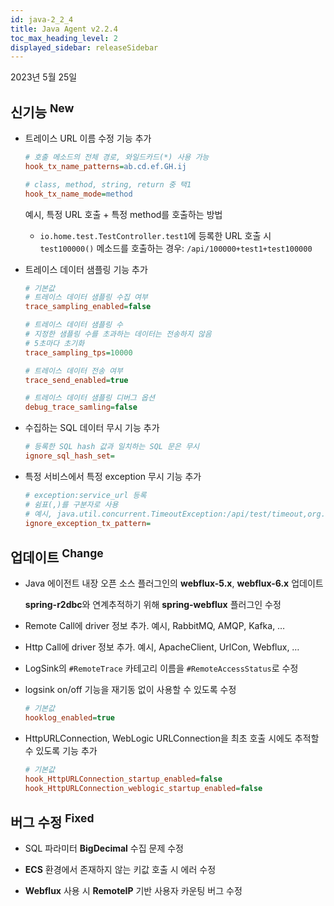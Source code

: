 ```yaml
---
id: java-2_2_4
title: Java Agent v2.2.4
toc_max_heading_level: 2
displayed_sidebar: releaseSidebar
---
```


2023년 5월 25일

## 신기능 <sup><Status>New</Status></sup>

* 트레이스 URL 이름 수정 기능 추가

  ```ini title='whatap.conf'
  # 호출 메소드의 전체 경로, 와일드카드(*) 사용 가능
  hook_tx_name_patterns=ab.cd.ef.GH.ij

  # class, method, string, return 중 택1
  hook_tx_name_mode=method
  ```

  예시, 특정 URL 호출 + 특정 method를 호출하는 방법

  * `io.home.test.TestController.test1`에 등록한 URL 호출 시 `test100000()` 메소드를 호출하는 경우: `/api/100000+test1+test100000`

* 트레이스 데이터 샘플링 기능 추가

  ```ini title='whatap.conf'
  # 기본값
  # 트레이스 데이터 샘플링 수집 여부
  trace_sampling_enabled=false

  # 트레이스 데이터 샘플링 수
  # 지정한 샘플링 수를 초과하는 데이터는 전송하지 않음
  # 5초마다 초기화
  trace_sampling_tps=10000

  # 트레이스 데이터 전송 여부
  trace_send_enabled=true

  # 트레이스 데이터 샘플링 디버그 옵션
  debug_trace_samling=false
  ```

* 수집하는 SQL 데이터 무시 기능 추가

  ```ini title='whatap.conf'
  # 등록한 SQL hash 값과 일치하는 SQL 문은 무시
  ignore_sql_hash_set=
  ```

* 특정 서비스에서 특정 exception 무시 기능 추가

  ```ini title='whatap.conf'
  # exception:service_url 등록
  # 쉼표(,)를 구분자로 사용
  # 예시, java.util.concurrent.TimeoutException:/api/test/timeout,org.springframework.web.util.NestedServletException:/api/posts/test/cexception
  ignore_exception_tx_pattern=
  ```

## 업데이트 <sup><Status>Change</Status></sup>

- Java 에이전트 내장 오픈 소스 플러그인의 **webflux-5.x**, **webflux-6.x** 업데이트

  **spring-r2dbc**와 연계추적하기 위해 **spring-webflux** 플러그인 수정

- Remote Call에 driver 정보 추가. 예시, RabbitMQ, AMQP, Kafka, …

- Http Call에 driver 정보 추가. 예시, ApacheClient, UrlCon, Webflux, …

- LogSink의 `#RemoteTrace` 카테고리 이름을 `#RemoteAccessStatus`로 수정

- logsink on/off 기능을 재기동 없이 사용할 수 있도록 수정
    
  ```ini title='whatap.conf'
  # 기본값
  hooklog_enabled=true
  ```
    
- HttpURLConnection, WebLogic URLConnection을 최초 호출 시에도 추적할 수 있도록 기능 추가
    
  ```ini title='whatap.conf'
  # 기본값
  hook_HttpURLConnection_startup_enabled=false
  hook_HttpURLConnection_weblogic_startup_enabled=false
  ```

## 버그 수정 <sup><Status>Fixed</Status></sup>

- SQL 파라미터 **BigDecimal** 수집 문제 수정

- **ECS** 환경에서 존재하지 않는 키값 호출 시 에러 수정

- **Webflux** 사용 시 **RemoteIP** 기반 사용자 카운팅 버그 수정